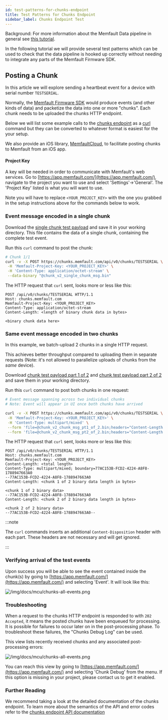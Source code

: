 ```yaml
---
id: test-patterns-for-chunks-endpoint
title: Test Patterns for Chunks Endpoint
sidebar_label: Chunks Endpoint Test
---
```


Background: For more information about the Memfault Data pipeline in general see
[this tutorial](data-from-firmware-to-cloud.mdx).

In the following tutorial we will provide several test patterns which can be
used to check that the data pipeline is hooked up correctly without needing to
integrate any parts of the Memfault Firmware SDK.

## Posting a Chunk

In this article we will explore sending a heartbeat event for a device with
serial number `TESTSERIAL`.

Normally, the
[Memfault Firmware SDK](https://github.com/memfault/memfault-firmware-sdk) would
produce events (and other kinds of data) and packetize the data into one or more
"chunks". Each chunk needs to be uploaded the chunks HTTP endpoint.

Below we will list some example calls to the
[chunks endpoint](https://mflt.io/chunks-api) as a [curl](https://curl.haxx.se)
command but they can be converted to whatever format is easiest for the your
setup.

We also provide an iOS library,
[MemfaultCloud](https://github.com/memfault/memfault-ios-cloud#uploading-chunks),
to facilitate posting chunks to Memfault from an iOS app.

#### Project Key

A key will be needed in order to communicate with Memfault's web services. Go to
[https://app.memfault.com/](https://app.memfault.com/), navigate to the project
you want to use and select 'Settings'→'General'. The 'Project Key' listed is
what you will want to use.

Note you will have to replace `<YOUR_PROJECT_KEY>` with the one you grabbed in
the setup instructions above for the commands below to work.

### Event message encoded in a single chunk

Download the
[single chunk test payload](/downloads/docs/test-patterns-for-chunks-endpoint/chunk_v2_single_chunk_msg.bin)
and save it in your working directory. This file contains the data of a single
chunk, containing the complete test event.

Run this `curl` command to post the chunk:

```bash
# Chunk 1/1
curl -v -X POST https://chunks.memfault.com/api/v0/chunks/TESTSERIAL \
 -H 'Memfault-Project-Key: <YOUR_PROJECT_KEY>' \
 -H 'Content-Type: application/octet-stream' \
 --data-binary "@chunk_v2_single_chunk_msg.bin"
```

The HTTP request that `curl` sent, looks more or less like this:

```http request
POST /api/v0/chunks/TESTSERIAL HTTP/1.1
Host: chunks.memfault.com
Memfault-Project-Key: <YOUR_PROJECT_KEY>
Content-Type: application/octet-stream
Content-Length: <length of binary chunk data in bytes>

<binary chunk data here>
```

### Same event message encoded in two chunks

In this example, we batch-upload 2 chunks in a single HTTP request.

This achieves better throughput compared to uploading them in separate requests
(Note: it's not allowed to parallelize uploads of chunks from the _same_
device).

Download
[chunk test payload part 1 of 2](/downloads/docs/test-patterns-for-chunks-endpoint/chunk_v2_chunk_msg_pt1_of_2.bin)
and
[chunk test payload part 2 of 2](/downloads/docs/test-patterns-for-chunks-endpoint/chunk_v2_chunk_msg_pt2_of_2.bin)
and save them in your working directory.

Run this `curl` command to post both chunks in one request:

```bash
# Event message spanning across two individual chunks
# Note: Event will appear in UI once both chunks have arrived

curl -v -X POST https://chunks.memfault.com/api/v0/chunks/TESTSERIAL \
 -H 'Memfault-Project-Key: <YOUR_PROJECT_KEY>' \
 -H 'Content-Type: multipart/mixed' \
 --form 'file=@chunk_v2_chunk_msg_pt1_of_2.bin;headers="Content-Length: 46"' \
 --form 'file=@chunk_v2_chunk_msg_pt2_of_2.bin;headers="Content-Length: 44"'
```

The HTTP request that `curl` sent, looks more or less like this:

```http request
POST /api/v0/chunks/TESTSERIAL HTTP/1.1
Host: chunks.memfault.com
Memfault-Project-Key: <YOUR_PROJECT_KEY>
Content-Length: <total length>
Content-Type: multipart/mixed; boundary=77AC153B-FCD2-4224-A8F8-1788947663A0
--77AC153B-FCD2-4224-A8F8-1788947663A0
Content-Length: <chunk 1 of 2 binary data length in bytes>

<chunk 1 of 2 binary data>
--77AC153B-FCD2-4224-A8F8-1788947663A0
Content-Length: <chunk 2 of 2 binary data length in bytes>

<chunk 2 of 2 binary data>
--77AC153B-FCD2-4224-A8F8-1788947663A0--
```

:::note

The `curl` commands inserts an additional `Content-Disposition` header with each
part. These headers are not necessary and will get ignored.

:::

### Verifying arrival of the test events

Upon success you will be able to see the event contained inside the chunk(s) by
going to [https://app.memfault.com/](https://app.memfault.com/) and selecting
'Event'. It will look like this:

![/img/docs/mcu/chunks-all-events.png](/img/docs/mcu/chunks-all-events.png)

### Troubleshooting

When a request to the chunks HTTP endpoint is responded to with `202 Accepted`,
it means the posted chunks have been enqueued for processing. It is possible for
failures to occur later on in the post-processing phase. To troubleshoot these
failures, the "Chunks Debug Log" can be used.

This view lists recently received chunks and any associated post-processing
errors:

![/img/docs/mcu/chunks-all-events.png](/img/docs/mcu/chunks-debug-log.png)

You can reach this view by going to
[https://app.memfault.com/](https://app.memfault.com/) and selecting 'Chunk
Debug' from the menu. If this option is missing in your project, please contact
us to get it enabled.

### Further Reading

We recommend taking a look at the detailed documentation of the chunks endpoint.
To learn more about the semantics of the API and error codes refer to the
[chunks endpoint API documentation](https://mflt.io/chunks-api)
